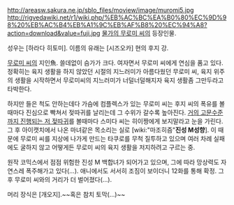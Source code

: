 http://areasw.sakura.ne.jp/sblo_files/moview/image/muromi5.jpg 
http://rigvedawiki.net/r1/wiki.php/%EB%AC%BC%EA%B0%80%EC%9D%98%20%EB%AC%B4%EB%A1%9C%EB%AF%B8%20%EC%94%A8?action=download&value=fuji.jpg
[[물가의 무로미 씨]]의 등장인물.

성우는 [하라다 히토미]. 이름의 유래는 [시즈오카] 현의 후지 강.

[[무로미 씨]]의 지인魚. 쓸데없이 슴가가 크다. 여자면서 무로미 씨에게 연심을 품고 있다. 정확히는 육지 생활을 하지 않았던 시절의 지느러미가 아름다웠던 무로미 씨, 육지 위주의 생활을 시작하면서 무로미씨의 지느러미가 너덜너덜해지자 육지 생활좀 그만두라고 타박한다. 

하지만 들은 척도 안하는데다 가슴에 컴플렉스가 있는 무로미 씨는 후지 씨의 폭유를 볼 때마다 진심으로 빡쳐서 젖따귀를 날리는데 그 수위가 갈수록 높아진다. [http://bbs2.ruliweb.daum.net/gaia/do/ruliweb/family/230/read?articleId=18607788&bbsId=G005&itemId=75&pageIndex=1 거의 고문수준까지 진행되는 저 젖따귀]를 볼때마다 스미다 씨는 히이짱에게 보지말라고 눈을 가린다. 그 후 아이캣치에서 나온 마녀같은 목소리는 실로 [wiki:"마조히즘"'''진성 M성향''']. 이 때문에 무로미 씨를 지상에 나가게 만드는 타쿠로를 무척 질투하고 있으며 여러 차례 실패에도 굴하지 않고 어떻게든 무로미 씨의 육지 생활을 저지하려고 구르는 중.

원작 코믹스에서 점점 위험한 진성 M 백합녀가 되어가고 있으며, 그에 따라 망상력도 자연스레 폭주해가고 있다(…). 애니에서도 서서히 조짐이 보이더니 12화를 통해 확정. 그후 무로미 씨와의 거리가 더 벌어졌다(…).

머리 장식은 [개오지].~~혹은 참치 토막(…)~~

